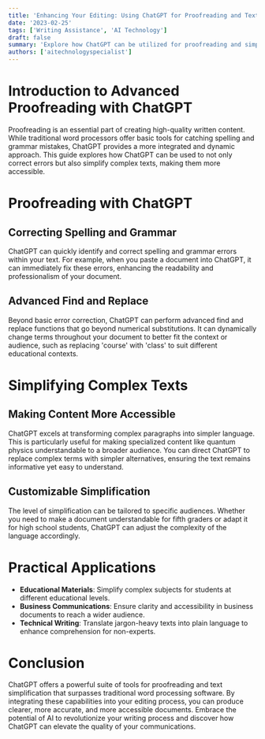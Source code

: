 ```yaml
---
title: 'Enhancing Your Editing: Using ChatGPT for Proofreading and Text Simplification'
date: '2023-02-25'
tags: ['Writing Assistance', 'AI Technology']
draft: false
summary: 'Explore how ChatGPT can be utilized for proofreading and simplifying text, offering a comprehensive and efficient alternative to traditional word processors.'
authors: ['aitechnologyspecialist']
---
```


# Introduction to Advanced Proofreading with ChatGPT

Proofreading is an essential part of creating high-quality written content. While traditional word processors offer basic tools for catching spelling and grammar mistakes, ChatGPT provides a more integrated and dynamic approach. This guide explores how ChatGPT can be used to not only correct errors but also simplify complex texts, making them more accessible.

# Proofreading with ChatGPT

## Correcting Spelling and Grammar

ChatGPT can quickly identify and correct spelling and grammar errors within your text. For example, when you paste a document into ChatGPT, it can immediately fix these errors, enhancing the readability and professionalism of your document.

## Advanced Find and Replace

Beyond basic error correction, ChatGPT can perform advanced find and replace functions that go beyond numerical substitutions. It can dynamically change terms throughout your document to better fit the context or audience, such as replacing 'course' with 'class' to suit different educational contexts.

# Simplifying Complex Texts

## Making Content More Accessible

ChatGPT excels at transforming complex paragraphs into simpler language. This is particularly useful for making specialized content like quantum physics understandable to a broader audience. You can direct ChatGPT to replace complex terms with simpler alternatives, ensuring the text remains informative yet easy to understand.

## Customizable Simplification

The level of simplification can be tailored to specific audiences. Whether you need to make a document understandable for fifth graders or adapt it for high school students, ChatGPT can adjust the complexity of the language accordingly.

# Practical Applications

- **Educational Materials**: Simplify complex subjects for students at different educational levels.
- **Business Communications**: Ensure clarity and accessibility in business documents to reach a wider audience.
- **Technical Writing**: Translate jargon-heavy texts into plain language to enhance comprehension for non-experts.

# Conclusion

ChatGPT offers a powerful suite of tools for proofreading and text simplification that surpasses traditional word processing software. By integrating these capabilities into your editing process, you can produce clearer, more accurate, and more accessible documents. Embrace the potential of AI to revolutionize your writing process and discover how ChatGPT can elevate the quality of your communications.
